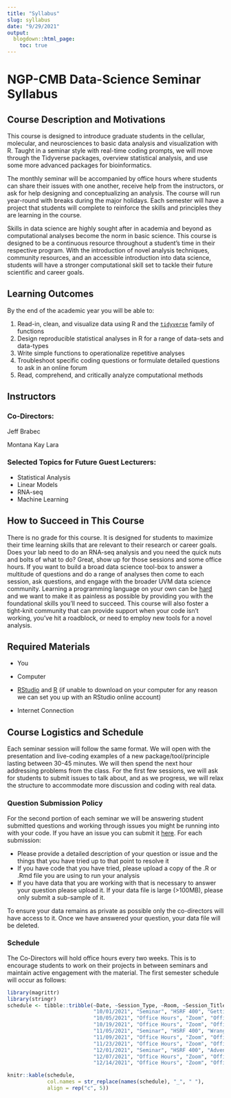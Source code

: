 ```yaml
---
title: "Syllabus"
slug: syllabus
date: "9/29/2021"
output: 
  blogdown::html_page:
    toc: true
---
```


# NGP-CMB Data-Science Seminar Syllabus

## Course Description and Motivations

This course is designed to introduce graduate students in the cellular, molecular, and neurosciences to basic data analysis and visualization with R. Taught in a seminar style with real-time coding prompts, we will move through the Tidyverse packages, overview statistical analysis, and use some more advanced packages for bioinformatics.

The monthly seminar will be accompanied by office hours where students can share their issues with one another, receive help from the instructors, or ask for help designing and conceptualizing an analysis. The course will run year-round with breaks during the major holidays. Each semester will have a project that students will complete to reinforce the skills and principles they are learning in the course.

Skills in data science are highly sought after in academia and beyond as computational analyses become the norm in basic science. This course is designed to be a continuous resource throughout a student's time in their respective program. With the introduction of novel analysis techniques, community resources, and an accessible introduction into data science, students will have a stronger computational skill set to tackle their future scientific and career goals.

## Learning Outcomes

By the end of the academic year you will be able to:

1.  Read-in, clean, and visualize data using R and the [`tidyverse`](https://www.tidyverse.org) family of functions
2.  Design reproducible statistical analyses in R for a range of data-sets and data-types
3.  Write simple functions to operationalize repetitive analyses
4.  Troubleshoot specific coding questions or formulate detailed questions to ask in an online forum
5.  Read, comprehend, and critically analyze computational methods

## Instructors

### Co-Directors:

Jeff Brabec

Montana Kay Lara

### Selected Topics for Future Guest Lecturers:

-   Statistical Analysis
-   Linear Models
-   RNA-seq
-   Machine Learning

## How to Succeed in This Course

There is no grade for this course. It is designed for students to maximize their time learning skills that are relevant to their research or career goals. Does your lab need to do an RNA-seq analysis and you need the quick nuts and bolts of what to do? Great, show up for those sessions and some office hours. If you want to build a broad data science tool-box to answer a multitude of questions and do a range of analyses then come to each session, ask questions, and engage with the broader UVM data science community. Learning a programming language on your own can be [hard](https://rfortherestofus.com/2019/09/my-r-journey-thomas-mock/) and we want to make it as painless as possible by providing you with the foundational skills you'll need to succeed. This course will also foster a tight-knit community that can provide support when your code isn't working, you've hit a roadblock, or need to employ new tools for a novel analysis.

## Required Materials

-   You

-   Computer

-   [RStudio](https://www.rstudio.com/products/rstudio/download/#download) and [R](https://mirror.las.iastate.edu/CRAN/) (if unable to download on your computer for any reason we can set you up with an RStudio online account)

-   Internet Connection

## Course Logistics and Schedule

Each seminar session will follow the same format. We will open with the presentation and live-coding examples of a new package/tool/principle lasting between 30-45 minutes. We will then spend the next hour addressing problems from the class. For the first few sessions, we will ask for students to submit issues to talk about, and as we progress, we will relax the structure to accommodate more discussion and coding with real data.

### Question Submission Policy

For the second portion of each seminar we will be answering student submitted questions and working through issues you might be running into with your code. If you have an issue you can submit it [here](https://forms.gle/4qErQ6Jh9nkHYmN39). For each submission:

- Please provide a detailed description of your question or issue and the things that you have tried up to that point to resolve it
- If you have code that you have tried, please upload a copy of the .R or .Rmd file you are using to run your analysis
- If you have data that you are working with that is necessary to answer your question please upload it. If your data file is large (>100MB), please only submit a sub-sample of it.

To ensure your data remains as private as possible only the co-directors will have access to it. Once we have answered your question, your data file will be deleted. 

### Schedule

The Co-Directors will hold office hours every two weeks. This is to encourage students to work on their projects in between seminars and maintain active engagement with the material. The first semester schedule will occur as follows:

```r
library(magrittr)
library(stringr)
schedule <- tibble::tribble(~Date, ~Session_Type, ~Room, ~Session_Title, ~Instructor,
                            "10/01/2021", "Seminar", "HSRF 400", "Getting Started with ggplot", "Jeff and Montana",
                            "10/05/2021", "Office Hours", "Zoom", "Office Hours 1", "Jeff and Montana",
                            "10/19/2021", "Office Hours", "Zoom", "Office Hours 2", "Jeff and Montana",
                            "11/05/2021", "Seminar", "HSRF 400", "Wrangling Data with dplyr", "Jeff and Montana",
                            "11/09/2021", "Office Hours", "Zoom", "Office Hours 3", "Jeff and Montana",
                            "11/23/2021", "Office Hours", "Zoom", "Office Hours 4", "Jeff and Montana",
                            "12/01/2021", "Seminar", "HSRF 400", "Advent of Code/Making the Most of Online Resources", "Jeff and Montana",
                            "12/07/2021", "Office Hours", "Zoom", "Office Hours 5", "Jeff and Montana",
                            "12/14/2021", "Office Hours", "Zoom", "Office Hours 6", "Jeff and Montana") %>% dplyr::mutate(Date = lubridate::parse_date_time(Date, orders = "mdy"))

knitr::kable(schedule, 
             col.names = str_replace(names(schedule), "_", " "),
             align = rep("c", 5))
```
